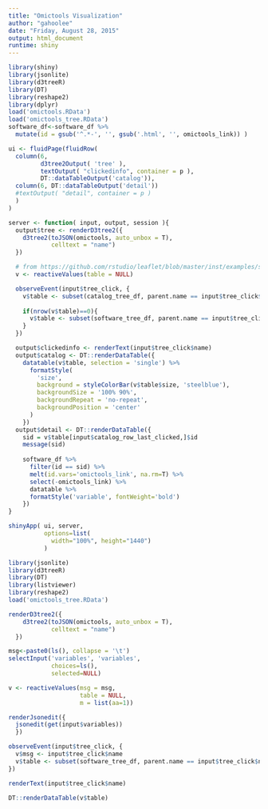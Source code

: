 ```yaml
---
title: "Omictools Visualization"
author: "gahoolee"
date: "Friday, August 28, 2015"
output: html_document
runtime: shiny
---
```



```r
library(shiny)
library(jsonlite)
library(d3treeR)
library(DT)
library(reshape2)
library(dplyr)
load('omictools.RData')
load('omictools_tree.RData')
software_df<-software_df %>%
  mutate(id = gsub('^.*-', '', gsub('.html', '', omictools_link)) )

ui <- fluidPage(fluidRow(
  column(6,
         d3tree2Output( 'tree' ),
         textOutput( "clickedinfo", container = p ),
         DT::dataTableOutput('catalog')),
  column(6, DT::dataTableOutput('detail'))
  #textOutput( "detail", container = p )
  )
)

server <- function( input, output, session ){
  output$tree <- renderD3tree2({
    d3tree2(toJSON(omictools, auto_unbox = T),
            celltext = "name")
  })

  # from https://github.com/rstudio/leaflet/blob/master/inst/examples/shiny.R
  v <- reactiveValues(table = NULL)

  observeEvent(input$tree_click, {
    v$table <- subset(catalog_tree_df, parent.name == input$tree_click$name)
    
    if(nrow(v$table)==0){
      v$table <- subset(software_tree_df, parent.name == input$tree_click$name)
    }
  })

  output$clickedinfo <- renderText(input$tree_click$name)
  output$catalog <- DT::renderDataTable({
    datatable(v$table, selection = 'single') %>%
      formatStyle(
        'size',
        background = styleColorBar(v$table$size, 'steelblue'),
        backgroundSize = '100% 90%',
        backgroundRepeat = 'no-repeat',
        backgroundPosition = 'center'
      )
    })
  output$detail <- DT::renderDataTable({
    sid = v$table[input$catalog_row_last_clicked,]$id
    message(sid)
    
    software_df %>%
      filter(id == sid) %>%
      melt(id.vars='omictools_link', na.rm=T) %>%
      select(-omictools_link) %>%
      datatable %>%
      formatStyle('variable', fontWeight='bold')
    })
}

shinyApp( ui, server,
          options=list(
            width="100%", height="1440")
          )
```

```r
library(jsonlite)
library(d3treeR)
library(DT)
library(listviewer)
library(reshape2)
load('omictools_tree.RData')

renderD3tree2({
    d3tree2(toJSON(omictools, auto_unbox = T),
            celltext = "name")
  })

msg<-paste0(ls(), collapse = '\t')
selectInput('variables', 'variables',
            choices=ls(),
            selected=NULL)

v <- reactiveValues(msg = msg,
                    table = NULL,
                    m = list(aa=1))

renderJsonedit({
  jsonedit(get(input$variables))
  })

observeEvent(input$tree_click, {
  v$msg <- input$tree_click$name
  v$table <- subset(software_tree_df, parent.name == input$tree_click$name)
})

renderText(input$tree_click$name)

DT::renderDataTable(v$table)
```
